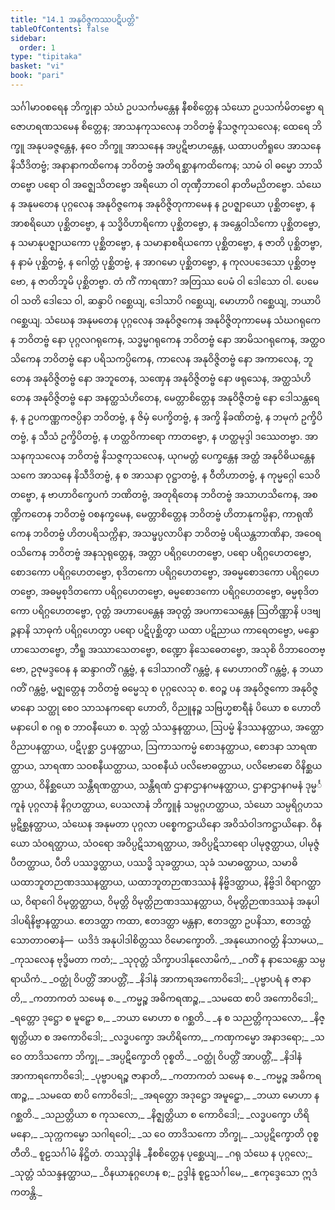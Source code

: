 ```yaml
---
title: "14.1 အနုဝိဇ္ဇကဿပဋိပတ္တိ"
tableOfContents: false
sidebar:
  order: 1
type: "tipitaka"
basket: "vi"
book: "pari"
---
```



<DynamicBreadcrumb />

<Division number="365" book="pari">

<Paragraph number="1820" book="pari">
သင်္ဂါမာဝစရေန ဘိက္ခုနာ သံဃံ ဥပသင်္ကမန္တေန နီစစိတ္တေန သံဃော ဥပသင်္ကမိတဗ္ဗော ရဇောဟရဏသမေန စိတ္တေန; အာသနကုသလေန ဘဝိတဗ္ဗံ နိသဇ္ဇကုသလေန; ထေရေ ဘိက္ခူ အနုပခဇ္ဇန္တေန, နဝေ ဘိက္ခူ အာသနေန အပ္ပဋိဗာဟန္တေန, ယထာပတိရူပေ အာသနေ နိသီဒိတဗ္ဗံ; အနာနာကထိကေန ဘဝိတဗ္ဗံ အတိရစ္ဆာနကထိကေန; သာမံ ဝါ ဓမ္မော ဘာသိတဗ္ဗော ပရော ဝါ အဇ္ဈေသိတဗ္ဗော အရိယော ဝါ တုဏှီဘာဝေါ နာတိမညိတဗ္ဗော.
</Paragraph>

<Paragraph number="1821" book="pari">
သံဃေန အနုမတေန ပုဂ္ဂလေန အနုဝိဇ္ဇကေန အနုဝိဇ္ဇိတုကာမေန န ဥပဇ္ဈာယော ပုစ္ဆိတဗ္ဗော, န အာစရိယော ပုစ္ဆိတဗ္ဗော, န သဒ္ဓိဝိဟာရိကော ပုစ္ဆိတဗ္ဗော, န အန္တေဝါသိကော ပုစ္ဆိတဗ္ဗော, န သမာနုပဇ္ဈာယကော ပုစ္ဆိတဗ္ဗော, န သမာနာစရိယကော ပုစ္ဆိတဗ္ဗော, န ဇာတိ ပုစ္ဆိတဗ္ဗာ, န နာမံ ပုစ္ဆိတဗ္ဗံ, န ဂေါတ္တံ ပုစ္ဆိတဗ္ဗံ, န အာဂမော ပုစ္ဆိတဗ္ဗော, န ကုလပဒေသော ပုစ္ဆိတဗ္ဗော, န ဇာတိဘူမိ ပုစ္ဆိတဗ္ဗာ. တံ ကိံ ကာရဏာ? အတြဿ ပေမံ ဝါ ဒေါသော ဝါ. ပေမေ ဝါ သတိ ဒေါသေ ဝါ, ဆန္ဒာပိ ဂစ္ဆေယျ, ဒေါသာပိ ဂစ္ဆေယျ, မောဟာပိ ဂစ္ဆေယျ, ဘယာပိ ဂစ္ဆေယျ.
</Paragraph>

<Paragraph number="1822" book="pari">
သံဃေန အနုမတေန ပုဂ္ဂလေန အနုဝိဇ္ဇကေန အနုဝိဇ္ဇိတုကာမေန သံဃဂရုကေန ဘဝိတဗ္ဗံ နော ပုဂ္ဂလဂရုကေန, သဒ္ဓမ္မဂရုကေန ဘဝိတဗ္ဗံ နော အာမိသဂရုကေန, အတ္ထဝသိကေန ဘဝိတဗ္ဗံ နော ပရိသကပ္ပိကေန, ကာလေန အနုဝိဇ္ဇိတဗ္ဗံ နော အကာလေန, ဘူတေန အနုဝိဇ္ဇိတဗ္ဗံ နော အဘူတေန, သဏှေန အနုဝိဇ္ဇိတဗ္ဗံ နော ဖရုသေန, အတ္ထသံဟိတေန အနုဝိဇ္ဇိတဗ္ဗံ နော အနတ္ထသံဟိတေန, မေတ္တာစိတ္တေန အနုဝိဇ္ဇိတဗ္ဗံ နော ဒေါသန္တရေန, န ဥပကဏ္ဏကဇပ္ပိနာ ဘဝိတဗ္ဗံ, န ဇိမှံ ပေက္ခိတဗ္ဗံ, န အက္ခိ နိခဏိတဗ္ဗံ, န ဘမုကံ ဥက္ခိပိတဗ္ဗံ, န သီသံ ဥက္ခိပိတဗ္ဗံ, န ဟတ္ထဝိကာရော ကာတဗ္ဗော, န ဟတ္ထမုဒ္ဒါ ဒဿေတဗ္ဗာ.
</Paragraph>

<Paragraph number="1823" book="pari">
အာသနကုသလေန ဘဝိတဗ္ဗံ နိသဇ္ဇကုသလေန, ယုဂမတ္တံ ပေက္ခန္တေန အတ္ထံ အနုဝိဓိယန္တေန သကေ အာသနေ နိသီဒိတဗ္ဗံ, န စ အာသနာ ဝုဋ္ဌာတဗ္ဗံ, န ဝီတိဟာတဗ္ဗံ, န ကုမ္မဂ္ဂေါ သေဝိတဗ္ဗော, န ဗာဟာဝိက္ခေပကံ ဘဏိတဗ္ဗံ, အတုရိတေန ဘဝိတဗ္ဗံ အသာဟသိကေန, အစဏ္ဍိကတေန ဘဝိတဗ္ဗံ ဝစနက္ခမေန, မေတ္တာစိတ္တေန ဘဝိတဗ္ဗံ ဟိတာနုကမ္ပိနာ, ကာရုဏိကေန ဘဝိတဗ္ဗံ ဟိတပရိသက္ကိနာ, အသမ္ဖပ္ပလာပိနာ ဘဝိတဗ္ဗံ ပရိယန္တဘာဏိနာ, အဝေရဝသိကေန ဘဝိတဗ္ဗံ အနသုရုတ္တေန, အတ္တာ ပရိဂ္ဂဟေတဗ္ဗော, ပရော ပရိဂ္ဂဟေတဗ္ဗော, စောဒကော ပရိဂ္ဂဟေတဗ္ဗော, စုဒိတကော ပရိဂ္ဂဟေတဗ္ဗော, အဓမ္မစောဒကော ပရိဂ္ဂဟေတဗ္ဗော, အဓမ္မစုဒိတကော ပရိဂ္ဂဟေတဗ္ဗော, ဓမ္မစောဒကော ပရိဂ္ဂဟေတဗ္ဗော, ဓမ္မစုဒိတကော ပရိဂ္ဂဟေတဗ္ဗော, ဝုတ္တံ အဟာပေန္တေန အဝုတ္တံ အပကာသေန္တေန ဩတိဏ္ဏာနိ ပဒဗျဉ္ဇနာနိ သာဓုကံ ပရိဂ္ဂဟေတွာ ပရော ပဋိပုစ္ဆိတွာ ယထာ ပဋိညာယ ကာရေတဗ္ဗော, မန္ဒော ဟာသေတဗ္ဗော, ဘီရူ အဿာသေတဗ္ဗော, စဏ္ဍော နိသေဓေတဗ္ဗော, အသုစိ ဝိဘာဝေတဗ္ဗော, ဥဇုမဒ္ဒဝေန န ဆန္ဒာဂတိံ ဂန္တဗ္ဗံ, န ဒေါသာဂတိံ ဂန္တဗ္ဗံ, န မောဟာဂတိံ ဂန္တဗ္ဗံ, န ဘယာဂတိံ ဂန္တဗ္ဗံ, မဇ္ဈတ္တေန ဘဝိတဗ္ဗံ ဓမ္မေသု စ ပုဂ္ဂလေသု စ. ဧဝဉ္စ ပန အနုဝိဇ္ဇကော အနုဝိဇ္ဇမာနော သတ္ထု စေဝ သာသနကရော ဟောတိ, ဝိညူနဉ္စ သဗြဟ္မစာရီနံ ပိယော စ ဟောတိ မနာပေါ စ ဂရု စ ဘာဝနီယော စ.
</Paragraph>

</Division>
<Division number="366" book="pari">

<Paragraph number="1824" book="pari">
သုတ္တံ သံသန္ဒနတ္ထာယ, ဩပမ္မံ နိဒဿနတ္ထာယ, အတ္ထော ဝိညာပနတ္ထာယ, ပဋိပုစ္ဆာ ဌပနတ္ထာယ, ဩကာသကမ္မံ စောဒနတ္ထာယ, စောဒနာ သာရဏတ္ထာယ, သာရဏာ သဝစနီယတ္ထာယ, သဝစနီယံ ပလိဗောဓတ္ထာယ, ပလိဗောဓော ဝိနိစ္ဆယတ္ထာယ, ဝိနိစ္ဆယော သန္တီရဏတ္ထာယ, သန္တီရဏံ ဌာနာဌာနဂမနတ္ထာယ, ဌာနာဌာနဂမနံ ဒုမ္မင်္ကူနံ ပုဂ္ဂလာနံ နိဂ္ဂဟတ္ထာယ, ပေသလာနံ ဘိက္ခူနံ သမ္ပဂ္ဂဟတ္ထာယ, သံဃော သမ္ပရိဂ္ဂဟသမ္ပဋိစ္ဆနတ္ထာယ, သံဃေန အနုမတာ ပုဂ္ဂလာ ပစ္စေကဋ္ဌာယိနော အဝိသံဝါဒကဋ္ဌာယိနော.
</Paragraph>

<Paragraph number="1825" book="pari">
ဝိနယော သံဝရတ္ထာယ, သံဝရော အဝိပ္ပဋိသာရတ္ထာယ, အဝိပ္ပဋိသာရော ပါမုဇ္ဇတ္ထာယ, ပါမုဇ္ဇံ ပီတတ္ထာယ, ပီတိ ပဿဒ္ဓတ္ထာယ, ပဿဒ္ဓိ သုခတ္ထာယ, သုခံ သမာဓတ္ထာယ, သမာဓိ ယထာဘူတဉာဏဒဿနတ္ထာယ, ယထာဘူတဉာဏဒဿနံ နိဗ္ဗိဒတ္ထာယ, နိဗ္ဗိဒါ ဝိရာဂတ္ထာယ, ဝိရာဂေါ ဝိမုတ္တတ္ထာယ, ဝိမုတ္တိ ဝိမုတ္တိဉာဏဒဿနတ္ထာယ, ဝိမုတ္တိဉာဏဒဿနံ အနုပါဒါပရိနိဗ္ဗာနတ္ထာယ. ဧတဒတ္ထာ ကထာ, ဧတဒတ္ထာ မန္တနာ, ဧတဒတ္ထာ ဥပနိသာ, ဧတဒတ္ထံ သောတာဝဓာနံ—  ယဒိဒံ အနုပါဒါစိတ္တဿ ဝိမောက္ခောတိ.
</Paragraph>

</Division>
<Division number="367" book="pari">

<Paragraph number="1826" type="verses" book="pari">
_အနုယောဂဝတ္တံ နိသာမယ,_  
_ကုသလေန ဗုဒ္ဓိမတာ ကတံ;_  
_သုဝုတ္တံ သိက္ခာပဒါနုလောမိကံ,_  
_ဂတိံ န နာသေန္တော သမ္ပရာယိကံ._  

</Paragraph>

<Paragraph number="1827" type="verses" book="pari">
_ဝတ္ထုံ ဝိပတ္တိံ အာပတ္တိံ,_  
_နိဒါနံ အာကာရအကောဝိဒေါ;_  
_ပုဗ္ဗာပရံ န ဇာနာတိ,_  
_ကတာကတံ သမေန စ._  

</Paragraph>

<Paragraph number="1828" type="verses" book="pari">
_ကမ္မဉ္စ အဓိကရဏဉ္စ,_  
_သမထေ စာပိ အကောဝိဒေါ;_  
_ရတ္တော ဒုဋ္ဌော စ မူဠှော စ,_  
_ဘယာ မောဟာ စ ဂစ္ဆတိ._  

</Paragraph>

<Paragraph number="1829" type="verses" book="pari">
_န စ သညတ္တိကုသလော,_  
_နိဇ္ဈတ္တိယာ စ အကောဝိဒေါ;_  
_လဒ္ဓပက္ခော အဟိရိကော,_  
_ကဏှကမ္မော အနာဒရော;_  
_သ ဝေ တာဒိသကော ဘိက္ခု,_  
_အပ္ပဋိက္ခောတိ ဝုစ္စတိ._  

</Paragraph>

<Paragraph number="1830" type="verses" book="pari">
_ဝတ္ထုံ ဝိပတ္တိံ အာပတ္တိံ,_  
_နိဒါနံ အာကာရကောဝိဒေါ;_  
_ပုဗ္ဗာပရဉ္စ ဇာနာတိ,_  
_ကတာကတံ သမေန စ._  

</Paragraph>

<Paragraph number="1831" type="verses" book="pari">
_ကမ္မဉ္စ အဓိကရဏဉ္စ,_  
_သမထေ စာပိ ကောဝိဒေါ;_  
_အရတ္တော အဒုဋ္ဌော အမူဠှော,_  
_ဘယာ မောဟာ န ဂစ္ဆတိ._  

</Paragraph>

<Paragraph number="1832" type="verses" book="pari">
_သညတ္တိယာ စ ကုသလော,_  
_နိဇ္ဈတ္တိယာ စ ကောဝိဒေါ;_  
_လဒ္ဓပက္ခော ဟိရိမနော,_  
_သုက္ကကမ္မော သဂါရဝေါ;_  
_သ ဝေ တာဒိသကော ဘိက္ခု,_  
_သပ္ပဋိက္ခောတိ ဝုစ္စတီတိ._  


</Paragraph>
</Division>

<Paragraph number="1833" type="center" book="pari">
စူဠသင်္ဂါမံ နိဋ္ဌိတံ.



</Paragraph>

<Paragraph number="1834" type="center" book="pari">
တဿုဒ္ဒါနံ


</Paragraph>

<Paragraph number="1835" type="verses" book="pari">
_နီစစိတ္တေန ပုစ္ဆေယျ,_  
_ဂရု သံဃေ န ပုဂ္ဂလေ;_  
_သုတ္တံ သံသန္ဒနတ္ထာယ,_  
_ဝိနယာနုဂ္ဂဟေန စ;_  
ဥဒ္ဒါနံ စူဠသင်္ဂါမေ,_  
_ဧကုဒ္ဒေသော ဣဒံ ကတန္တိ._
</Paragraph>